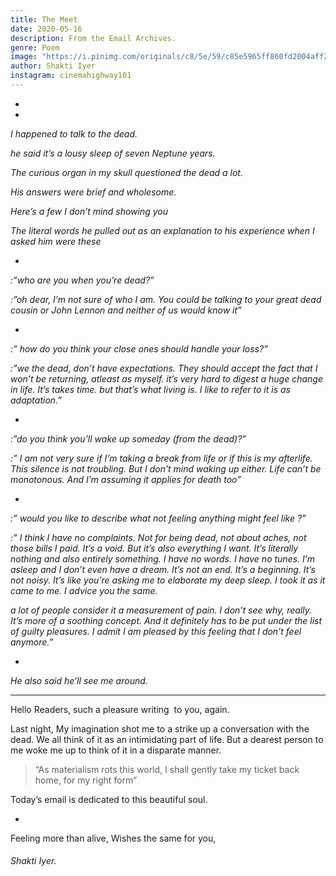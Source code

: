 ```yaml
---
title: The Meet
date: 2020-05-16
description: From the Email Archives.
genre: Poem
image: "https://i.pinimg.com/originals/c8/5e/59/c85e5965ff860fd2004aff2f3215b64c.png"
author: Shakti Iyer
instagram: cinemahighway101
---
```


-
-

_I happened to talk to the dead._

_he said it’s a lousy sleep of seven Neptune years._

_The curious organ in my skull questioned the dead a lot._

_His answers were brief and wholesome._

_Here’s a few I don’t mind showing you_

_The literal words he pulled out as an explanation to his experience when I asked him were these_

-

_:”who are you when you’re dead?”_

_:”oh dear, I’m not sure of who I am. You could be talking to your great dead cousin or John Lennon and neither of us would know it”_

-

_:” how do you think your close ones should handle your loss?”_

_:”we the dead, don’t have expectations. They should accept the fact that I won’t be returning, atleast as myself. it’s very hard to digest a huge change in life. It’s takes time. but that’s what living is. I like to refer to it is as adaptation.”_

-

_:”do you think you’ll wake up someday (from the dead)?”_

_:” I am not very sure if I’m taking a break from life or if this is my afterlife. This silence is not troubling. But I don’t mind waking up either. Life can’t be monotonous. And I’m assuming it applies for death too”_

-

_:” would you like to describe what not feeling anything might feel like ?”_

_:” I think I have no complaints. Not for being dead, not about aches, not those bills I paid. It’s a void. But it’s also everything I want. It’s literally nothing and also entirely something. I have no words. I have no tunes. I’m asleep and I don’t even have a dream. It’s not an end. It’s a beginning. It’s not noisy. It’s like you’re asking me to elaborate my deep sleep. I took it as it came to me. I advice you the same._

_a lot of people consider it a measurement of pain. I don’t see why, really. It’s more of a soothing concept. And it definitely has to be put under the list of guilty pleasures. I admit I am pleased by this feeling that I don’t feel anymore.”_

-

_He also said he’ll see me around._

---

Hello Readers, such a pleasure writing  to you, again.

Last night, My imagination shot me to a strike up a conversation with the dead. We all think of it as an intimidating part of life. But a dearest person to me woke me up to think of it in a disparate manner.

> “As materialism rots this world, I shall gently take my ticket back home, for my right form”

Today’s email is dedicated to this beautiful soul. &#xA;

-

Feeling more than alive,
Wishes the same for you,

###### _Shakti Iyer._
